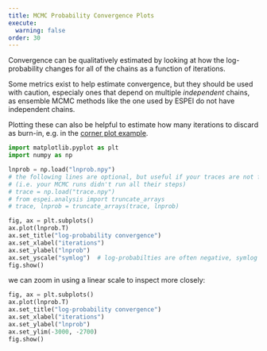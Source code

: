 ```yaml
---
title: MCMC Probability Convergence Plots
execute:
  warning: false
order: 30
---
```


Convergence can be qualitatively estimated by looking at how the
log-probability changes for all of the chains as a function of
iterations.

Some metrics exist to help estimate convergence, but they should be used with caution, especialy ones that depend on multiple *independent* chains, as ensemble MCMC methods like the one used by ESPEI do not have independent chains.

Plotting these can also be helpful to estimate how many iterations to discard as burn-in, e.g. in the [corner plot example](../mcmc-corner-plots/index.qmd).

``` python
import matplotlib.pyplot as plt
import numpy as np

lnprob = np.load("lnprob.npy")
# the following lines are optional, but useful if your traces are not full
# (i.e. your MCMC runs didn't run all their steps)
# trace = np.load("trace.npy")
# from espei.analysis import truncate_arrays
# trace, lnprob = truncate_arrays(trace, lnprob)

fig, ax = plt.subplots()
ax.plot(lnprob.T)
ax.set_title("log-probability convergence")
ax.set_xlabel("iterations")
ax.set_ylabel("lnprob")
ax.set_yscale("symlog")  # log-probabilties are often negative, symlog gives log scale for negative numbers
fig.show()
```

we can zoom in using a linear scale to inspect more closely:

``` python
fig, ax = plt.subplots()
ax.plot(lnprob.T)
ax.set_title("log-probability convergence")
ax.set_xlabel("iterations")
ax.set_ylabel("lnprob")
ax.set_ylim(-3000, -2700)
fig.show()
```